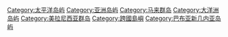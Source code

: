 {{Commonscat|New Guinea}}

[[Category:太平洋岛屿|Category:太平洋岛屿]]
[[Category:亚洲岛屿|Category:亚洲岛屿]]
[[Category:马来群岛|Category:马来群岛]]
[[Category:大洋洲岛屿|Category:大洋洲岛屿]]
[[Category:美拉尼西亚群岛|Category:美拉尼西亚群岛]]
[[Category:跨國島嶼|Category:跨國島嶼]]
[[Category:巴布亚新几内亚岛屿|Category:巴布亚新几内亚岛屿]]